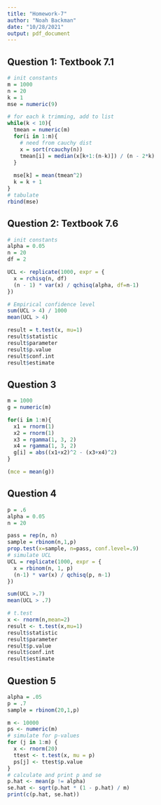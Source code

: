 ---
title: "Homework-7"
author: "Noah Backman"
date: "10/28/2021"
output: pdf_document
---

## Question 1: Textbook 7.1
```{r}
# init constants
m = 1000
n = 20
k = 1
mse = numeric(9)

# for each k trimming, add to list
while(k < 10){
  tmean = numeric(m)
  for(i in 1:m){
    # need from cauchy dist
    x = sort(rcauchy(n))
    tmean[i] = median(x[k+1:(n-k)]) / (n - 2*k)
  }
  
  mse[k] = mean(tmean^2)
  k = k + 1
}
# tabulate
rbind(mse)
```


## Question 2: Textbook 7.6
```{r}
# init constants
alpha = 0.05
n = 20
df = 2

UCL <- replicate(1000, expr = {
  x = rchisq(n, df)
  (n - 1) * var(x) / qchisq(alpha, df=n-1)
})

# Empirical confidence level
sum(UCL > 4) / 1000
mean(UCL > 4)

result = t.test(x, mu=1)
result$statistic
result$parameter
result$p.value
result$conf.int
result$estimate

```


## Question 3
```{r}
m = 1000
g = numeric(m)

for(i in 1:m){
  x1 = rnorm(1)
  x2 = rnorm(1)
  x3 = rgamma(1, 3, 2)
  x4 = rgamma(1, 3, 2)
  g[i] = abs((x1+x2)^2 - (x3+x4)^2)
}

(mce = mean(g))

```


## Question 4
```{r}
p = .6
alpha = 0.05
n = 20

pass = rep(n, n)
sample = rbinom(n,1,p)
prop.test(x=sample, n=pass, conf.level=.9)
# simulate UCL 
UCL = replicate(1000, expr = {
  x = rbinom(n, 1, p)
  (n-1) * var(x) / qchisq(p, n-1)
})

sum(UCL >.7)
mean(UCL > .7)

# t.test
x <- rnorm(n,mean=2)
result <- t.test(x,mu=1)
result$statistic
result$parameter
result$p.value
result$conf.int
result$estimate
```



## Question 5
```{r}
alpha = .05
p = .7
sample = rbinom(20,1,p)

m <- 10000 
ps <- numeric(m)
# simulate for p-values
for (j in 1:m) {
  x <- rnorm(20)
  ttest <- t.test(x, mu = p)
  ps[j] <- ttest$p.value
}
# calculate and print p and se
p.hat <- mean(p != alpha)
se.hat <- sqrt(p.hat * (1 - p.hat) / m)
print(c(p.hat, se.hat))

```